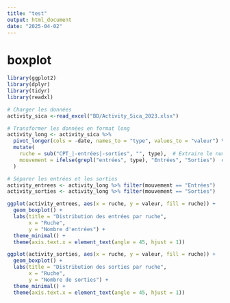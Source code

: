 ```yaml
---
title: "test"
output: html_document
date: "2025-04-02"
---
```


# boxplot

```r
library(ggplot2)
library(dplyr)
library(tidyr)
library(readxl)

# Charger les données
activity_sica <-read_excel("BD/Activity_Sica_2023.xlsx")

# Transformer les données en format long
activity_long <- activity_sica %>%
  pivot_longer(cols = -date, names_to = "type", values_to = "valeur") %>%
  mutate(
    ruche = sub("CPT_|-entrées|-sorties", "", type),  # Extraire le numéro de ruche
    mouvement = ifelse(grepl("entrées", type), "Entrées", "Sorties")  # Identifier le type de mouvement
  )

# Séparer les entrées et les sorties
activity_entrees <- activity_long %>% filter(mouvement == "Entrées")
activity_sorties <- activity_long %>% filter(mouvement == "Sorties")

ggplot(activity_entrees, aes(x = ruche, y = valeur, fill = ruche)) +
  geom_boxplot() +
  labs(title = "Distribution des entrées par ruche",
       x = "Ruche",
       y = "Nombre d'entrées") +
  theme_minimal() +
  theme(axis.text.x = element_text(angle = 45, hjust = 1))

ggplot(activity_sorties, aes(x = ruche, y = valeur, fill = ruche)) +
  geom_boxplot() +
  labs(title = "Distribution des sorties par ruche",
       x = "Ruche",
       y = "Nombre de sorties") +
  theme_minimal() +
  theme(axis.text.x = element_text(angle = 45, hjust = 1))


```



